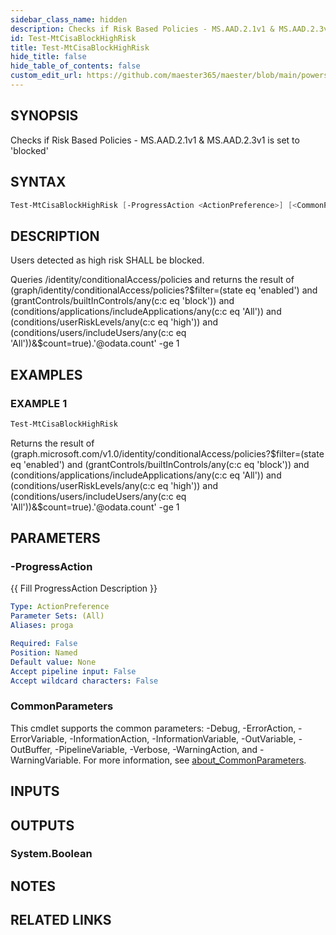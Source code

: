 ```yaml
---
sidebar_class_name: hidden
description: Checks if Risk Based Policies - MS.AAD.2.1v1 & MS.AAD.2.3v1 is set to 'blocked'
id: Test-MtCisaBlockHighRisk
title: Test-MtCisaBlockHighRisk
hide_title: false
hide_table_of_contents: false
custom_edit_url: https://github.com/maester365/maester/blob/main/powershell/public/Test-MtCisaBlockHighRisk.ps1
---
```


## SYNOPSIS

Checks if Risk Based Policies - MS.AAD.2.1v1 & MS.AAD.2.3v1 is set to 'blocked'

## SYNTAX

```powershell
Test-MtCisaBlockHighRisk [-ProgressAction <ActionPreference>] [<CommonParameters>]
```

## DESCRIPTION

Users detected as high risk SHALL be blocked.

Queries /identity/conditionalAccess/policies
and returns the result of
 (graph/identity/conditionalAccess/policies?$filter=(state eq 'enabled') and (grantControls/builtInControls/any(c:c eq 'block')) and (conditions/applications/includeApplications/any(c:c eq 'All')) and (conditions/userRiskLevels/any(c:c eq 'high')) and (conditions/users/includeUsers/any(c:c eq 'All'))&$count=true).'@odata.count' -ge 1

## EXAMPLES

### EXAMPLE 1

```powershell
Test-MtCisaBlockHighRisk
```

Returns the result of (graph.microsoft.com/v1.0/identity/conditionalAccess/policies?$filter=(state eq 'enabled') and (grantControls/builtInControls/any(c:c eq 'block')) and (conditions/applications/includeApplications/any(c:c eq 'All')) and (conditions/userRiskLevels/any(c:c eq 'high')) and (conditions/users/includeUsers/any(c:c eq 'All'))&$count=true).'@odata.count' -ge 1

## PARAMETERS

### -ProgressAction

\{\{ Fill ProgressAction Description \}\}

```yaml
Type: ActionPreference
Parameter Sets: (All)
Aliases: proga

Required: False
Position: Named
Default value: None
Accept pipeline input: False
Accept wildcard characters: False
```

### CommonParameters

This cmdlet supports the common parameters: -Debug, -ErrorAction, -ErrorVariable, -InformationAction, -InformationVariable, -OutVariable, -OutBuffer, -PipelineVariable, -Verbose, -WarningAction, and -WarningVariable. For more information, see [about_CommonParameters](http://go.microsoft.com/fwlink/?LinkID=113216).

## INPUTS

## OUTPUTS

### System.Boolean

## NOTES

## RELATED LINKS
